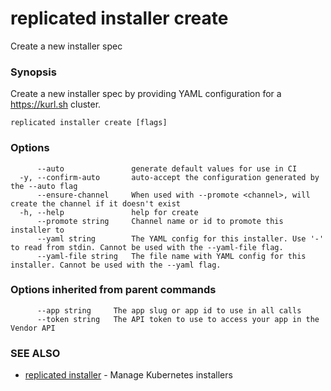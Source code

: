 # replicated installer create

Create a new installer spec

### Synopsis

Create a new installer spec by providing YAML configuration for a https://kurl.sh cluster.

```
replicated installer create [flags]
```

### Options

```
      --auto               generate default values for use in CI
  -y, --confirm-auto       auto-accept the configuration generated by the --auto flag
      --ensure-channel     When used with --promote <channel>, will create the channel if it doesn't exist
  -h, --help               help for create
      --promote string     Channel name or id to promote this installer to
      --yaml string        The YAML config for this installer. Use '-' to read from stdin. Cannot be used with the --yaml-file flag.
      --yaml-file string   The file name with YAML config for this installer. Cannot be used with the --yaml flag.
```

### Options inherited from parent commands

```
      --app string     The app slug or app id to use in all calls
      --token string   The API token to use to access your app in the Vendor API
```

### SEE ALSO

* [replicated installer](replicated-cli-installer)	 - Manage Kubernetes installers

